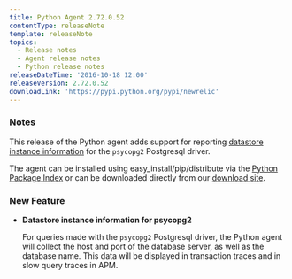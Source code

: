 ```yaml
---
title: Python Agent 2.72.0.52
contentType: releaseNote
template: releaseNote
topics:
  - Release notes
  - Agent release notes
  - Python release notes
releaseDateTime: '2016-10-18 12:00'
releaseVersion: 2.72.0.52
downloadLink: 'https://pypi.python.org/pypi/newrelic'
---
```


### Notes

This release of the Python agent adds support for reporting [datastore instance information](https://docs.newrelic.com/docs/apm/applications-menu/features/analyze-database-instance-level-performance-issues) for the `psycopg2` Postgresql driver.

The agent can be installed using easy_install/pip/distribute via the [Python Package Index](https://pypi.python.org/pypi/newrelic) or can be downloaded directly from our [download site](http://download.newrelic.com/python_agent/release/).

### New Feature

* **Datastore instance information for psycopg2**

  For queries made with the `psycopg2` Postgresql driver, the Python agent will collect the host and port of the database server, as well as the database name. This data will be displayed in transaction traces and in slow query traces in APM.
